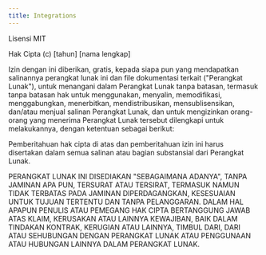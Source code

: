 ```yaml
---
title: Integrations
---
```


<!-- edit the output of Index in `src/nav-base.yml` -->
<Index />

Lisensi MIT

Hak Cipta (c) [tahun] [nama lengkap]

Izin dengan ini diberikan, gratis, kepada siapa pun yang mendapatkan salinannya
perangkat lunak ini dan file dokumentasi terkait ("Perangkat Lunak"), untuk menangani
dalam Perangkat Lunak tanpa batasan, termasuk tanpa batasan hak
untuk menggunakan, menyalin, memodifikasi, menggabungkan, menerbitkan, mendistribusikan, mensublisensikan, dan/atau menjual
salinan Perangkat Lunak, dan untuk mengizinkan orang-orang yang menerima Perangkat Lunak tersebut
dilengkapi untuk melakukannya, dengan ketentuan sebagai berikut:

Pemberitahuan hak cipta di atas dan pemberitahuan izin ini harus disertakan dalam semua
salinan atau bagian substansial dari Perangkat Lunak.

PERANGKAT LUNAK INI DISEDIAKAN "SEBAGAIMANA ADANYA", TANPA JAMINAN APA PUN, TERSURAT ATAU
TERSIRAT, TERMASUK NAMUN TIDAK TERBATAS PADA JAMINAN DIPERDAGANGKAN,
KESESUAIAN UNTUK TUJUAN TERTENTU DAN TANPA PELANGGARAN. DALAM HAL APAPUN
PENULIS ATAU PEMEGANG HAK CIPTA BERTANGGUNG JAWAB ATAS KLAIM, KERUSAKAN ATAU LAINNYA
KEWAJIBAN, BAIK DALAM TINDAKAN KONTRAK, KERUGIAN ATAU LAINNYA, TIMBUL DARI,
DARI ATAU SEHUBUNGAN DENGAN PERANGKAT LUNAK ATAU PENGGUNAAN ATAU HUBUNGAN LAINNYA DALAM
PERANGKAT LUNAK.
